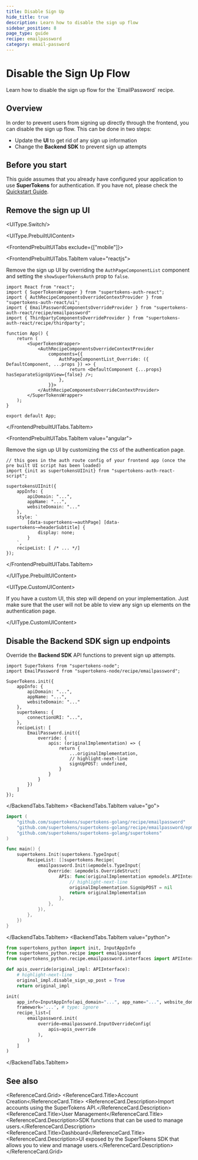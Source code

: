 ```yaml
---
title: Disable Sign Up
hide_title: true
description: Learn how to disable the sign up flow
sidebar_position: 8
page_type: guide
recipe: emailpassword
category: email-password
---
```



# Disable the Sign Up Flow

<DescriptionText>
  Learn how to disable the sign up flow for the `EmailPassword` recipe.
</DescriptionText>

<Separator />

## Overview

In order to prevent users from signing up directly through the frontend, you can disable the sign up flow.
This can be done in two steps:
- Update the **UI** to get rid of any sign up information
- Change the **Backend SDK** to prevent sign up attempts


## Before you start

This guide assumes that you already have configured your application to use **SuperTokens** for authentication.
If you have not, please check the [Quickstart Guide](/docs/quickstart/introduction). 



## Remove the sign up UI

<UIType.Switch/>

<UIType.PrebuiltUIContent>



<FrontendPrebuiltUITabs exclude={["mobile"]}>

<FrontendPrebuiltUITabs.TabItem value="reactjs">

Remove the sign up UI by overriding the `AuthPageComponentList` component and setting the `showSuperTokensAuth` prop to `false`.

```tsx
import React from "react";
import { SuperTokensWrapper } from "supertokens-auth-react";
import { AuthRecipeComponentsOverrideContextProvider } from "supertokens-auth-react/ui";
import { EmailPasswordComponentsOverrideProvider } from "supertokens-auth-react/recipe/emailpassword"
import { ThirdpartyComponentsOverrideProvider } from "supertokens-auth-react/recipe/thirdparty";

function App() {
    return (
        <SuperTokensWrapper>
            <AuthRecipeComponentsOverrideContextProvider
                components={{
                    AuthPageComponentList_Override: ({ DefaultComponent, ...props }) => {
                        return <DefaultComponent {...props} hasSeparateSignUpView={false} />;
                    },
                }}>
            </AuthRecipeComponentsOverrideContextProvider>
        </SuperTokensWrapper>
    );
}

export default App;
```

</FrontendPrebuiltUITabs.TabItem>

<FrontendPrebuiltUITabs.TabItem value="angular">

Remove the sign up UI by customizing the `CSS` of the authentication page. 

```tsx
// this goes in the auth route config of your frontend app (once the pre built UI script has been loaded)
import {init as supertokensUIInit} from "supertokens-auth-react-script";

supertokensUIInit({
    appInfo: {
        apiDomain: "...",
        appName: "...",
        websiteDomain: "..."
    },
    style: `
        [data-supertokens~=authPage] [data-supertokens~=headerSubtitle] {
            display: none;
        }
    `,
    recipeList: [ /* ... */]
});
```

</FrontendPrebuiltUITabs.TabItem>

</FrontendPrebuiltUITabs>

</UIType.PrebuiltUIContent>

<UIType.CustomUIContent>

If you have a custom UI, this step will depend on your implementation.
Just make sure that the user will not be able to view any sign up elements on the authentication page.

</UIType.CustomUIContent>


## Disable the Backend SDK sign up endpoints

Override the **Backend SDK** API functions to prevent sign up attempts.

<BackendTabs>
<BackendTabs.TabItem value="nodejs">

```tsx
import SuperTokens from "supertokens-node";
import EmailPassword from "supertokens-node/recipe/emailpassword";

SuperTokens.init({
    appInfo: {
        apiDomain: "...",
        appName: "...",
        websiteDomain: "..."
    },
    supertokens: {
        connectionURI: "...",
    },
    recipeList: [
        EmailPassword.init({
            override: {
                apis: (originalImplementation) => {
                    return {
                        ...originalImplementation,
                        // highlight-next-line
                        signUpPOST: undefined,
                    }
                }
            }
        })
    ]
});
```

</BackendTabs.TabItem>
<BackendTabs.TabItem value="go">

```go
import (
	"github.com/supertokens/supertokens-golang/recipe/emailpassword"
	"github.com/supertokens/supertokens-golang/recipe/emailpassword/epmodels"
	"github.com/supertokens/supertokens-golang/supertokens"
)

func main() {
	supertokens.Init(supertokens.TypeInput{
		RecipeList: []supertokens.Recipe{
			emailpassword.Init(&epmodels.TypeInput{
				Override: &epmodels.OverrideStruct{
					APIs: func(originalImplementation epmodels.APIInterface) epmodels.APIInterface {
                        // highlight-next-line
						originalImplementation.SignUpPOST = nil
						return originalImplementation
					},
				},
			}),
		},
	})
}
```
</BackendTabs.TabItem>
<BackendTabs.TabItem value="python">

```python
from supertokens_python import init, InputAppInfo
from supertokens_python.recipe import emailpassword
from supertokens_python.recipe.emailpassword.interfaces import APIInterface

def apis_override(original_impl: APIInterface):
    # highlight-next-line
    original_impl.disable_sign_up_post = True
    return original_impl

init(
    app_info=InputAppInfo(api_domain="...", app_name="...", website_domain="..."),
    framework='...', # type: ignore
    recipe_list=[
        emailpassword.init(
            override=emailpassword.InputOverrideConfig(
                apis=apis_override
            ),
        )
    ]
)
```

</BackendTabs.TabItem>
</BackendTabs>


## See also


<ReferenceCard.Grid>
    <ReferenceCard href="/docs/migration/account-migration">
      <ReferenceCard.Title>Account Creation</ReferenceCard.Title>
      <ReferenceCard.Description>Import accounts using the SuperTokens API.</ReferenceCard.Description>
      </ReferenceCard>
	<ReferenceCard href="/docs/post-authentication/user-management/common-actions">
      <ReferenceCard.Title>User Management</ReferenceCard.Title>
      <ReferenceCard.Description>SDK functions that can be used to manage users.</ReferenceCard.Description>
      </ReferenceCard>
    <ReferenceCard href="/docs/post-authentication/dashboard/introduction">
      <ReferenceCard.Title>Dashboard</ReferenceCard.Title>
      <ReferenceCard.Description>UI exposed by the SuperTokens SDK that allows you to view and manage users.</ReferenceCard.Description>
      </ReferenceCard>
</ReferenceCard.Grid>

